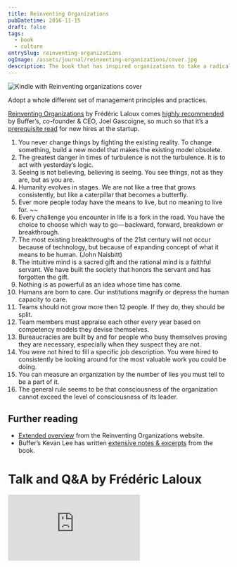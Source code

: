 ```yaml
---
title: Reinventing Organizations
pubDatetime: 2016-11-15
draft: false
tags:
  - book
  - culture
entrySlug: reinventing-organizations
ogImage: /assets/journal/reinventing-organizations/cover.jpg
description: The book that has inspired organizations to take a radical leap and adopt a whole different set of management principles and practices.
---
```




<Image
  src={reinventing}
  alt="Kindle with Reinventing organizations cover"
  class="wide"
/>

<Book
  url="http://www.amazon.com/gp/product/B00ICS9VI4"
  title="Reinventing Organizations"
  author="Frederic Laloux"
  cover="/assets/journal/reinventing-organizations/book.jpg"
  domain="amazon.com"
/>

<p class="text-lg">
  Adopt a whole different set of management principles and practices.
</p>

[Reinventing Organizations](http://www.amazon.com/gp/product/B00ICS9VI4) by Frédéric Laloux comes [highly recommended](http://joel.is/50-books-that-transformed-my-business-and-my-life/) by Buffer’s, co-founder & CEO, Joel Gascoigne, so much so that it’s a [prerequisite read](https://buffer.com/journey) for new hires at the startup.

1. You never change things by fighting the existing reality. To change something, build a new model that makes the existing model obsolete.
2. The greatest danger in times of turbulence is not the turbulence. It is to act with yesterday’s logic.
3. Seeing is not believing, believing is seeing. You see things, not as they are, but as you are.
4. Humanity evolves in stages. We are not like a tree that grows consistently, but like a caterpillar that becomes a butterfly.
5. Ever more people today have the means to live, but no meaning to live for.
   ~~
6. Every challenge you encounter in life is a fork in the road. You have the choice to choose which way to go — backward, forward, breakdown or breakthrough.
7. The most existing breakthroughs of the 21st century will not occur because of technology, but because of expanding concept of what it means to be human. (John Naisbitt)
8. The intuitive mind is a sacred gift and the rational mind is a faithful servant. We have built the society that honors the servant and has forgotten the gift.
9. Nothing is as powerful as an idea whose time has come.
10. Humans are born to care. Our institutions magnify or depress the human capacity to care.
11. Teams should not grow more then 12 people. If they do, they should be split.
12. Team members must appraise each other every year based on competency models they devise themselves.
13. Bureaucracies are built by and for people who busy themselves proving they are necessary, especially when they suspect they are not.
14. You were not hired to fill a specific job description. You were hired to consistently be looking around for the most valuable work you could be doing.
15. You can measure an organization by the number of lies you must tell to be a part of it.
16. The general rule seems to be that consciousness of the organization cannot exceed the level of consciousness of its leader.

## Further reading

- [Extended overview](http://www.reinventingorganizations.com/uploads/2/1/9/8/21988088/140305_laloux_reinventing_organizations.pdf) from the Reinventing Organizations website.
- Buffer’s Kevan Lee has written [extensive notes & excerpts](http://www.kevanlee.com/reinventing-organizations/) from the book.

# Talk and Q&A by Frédéric Laloux

<div class="my-5 aspect-h-9 aspect-w-16">
  <iframe
    title="Talk and Q&A by Frédéric Laloux"
    src="https://www.youtube.com/embed/gcS04BI2sbk?rel=0"
    frameborder="0"
    gesture="media"
    allow="encrypted-media"
    allowfullscreen
  ></iframe>
</div>

